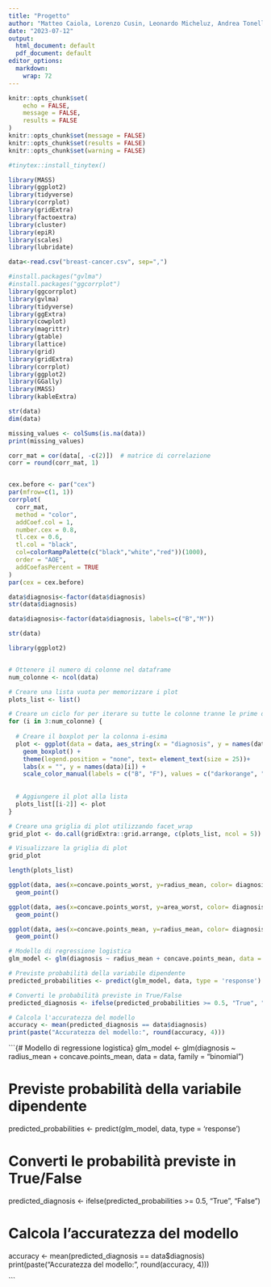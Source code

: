 ```yaml
---
title: "Progetto"
author: "Matteo Caiola, Lorenzo Cusin, Leonardo Micheluz, Andrea Tonello"
date: "2023-07-12"
output:
  html_document: default
  pdf_document: default
editor_options:
  markdown:
    wrap: 72
---
```


```r
knitr::opts_chunk$set(
	echo = FALSE,
	message = FALSE,
	results = FALSE
)
knitr::opts_chunk$set(message = FALSE)
knitr::opts_chunk$set(results = FALSE)
knitr::opts_chunk$set(warning = FALSE)
```

```r
#tinytex::install_tinytex()
```

```r
library(MASS)
library(ggplot2)
library(tidyverse)
library(corrplot)
library(gridExtra)
library(factoextra)
library(cluster)
library(epiR)
library(scales)
library(lubridate)


```

```r

data<-read.csv("breast-cancer.csv", sep=",")
```

```r
#install.packages("gvlma")
#install.packages("ggcorrplot")
library(ggcorrplot)
library(gvlma)
library(tidyverse)
library(ggExtra)
library(cowplot)
library(magrittr)
library(gtable)
library(lattice)
library(grid)
library(gridExtra)
library(corrplot)
library(ggplot2)
library(GGally)
library(MASS)
library(kableExtra)
```

```r
str(data)
dim(data)
```

```r
missing_values <- colSums(is.na(data))
print(missing_values)
```

```r
corr_mat = cor(data[, -c(2)])  # matrice di correlazione
corr = round(corr_mat, 1)


cex.before <- par("cex")
par(mfrow=c(1, 1))
corrplot(
  corr_mat,
  method = "color",
  addCoef.col = 1,
  number.cex = 0.8,
  tl.cex = 0.6,
  tl.col = "black",
  col=colorRampPalette(c("black","white","red"))(1000),
  order = "AOE",
  addCoefasPercent = TRUE
)
par(cex = cex.before)
```

```r
data$diagnosis<-factor(data$diagnosis)
str(data$diagnosis)
```

```r
data$diagnosis<-factor(data$diagnosis, labels=c("B","M"))

str(data)

```

```r
library(ggplot2)


# Ottenere il numero di colonne nel dataframe
num_colonne <- ncol(data)

# Creare una lista vuota per memorizzare i plot
plots_list <- list()

# Creare un ciclo for per iterare su tutte le colonne tranne le prime due
for (i in 3:num_colonne) {
  
  # Creare il boxplot per la colonna i-esima
  plot <- ggplot(data = data, aes_string(x = "diagnosis", y = names(data)[i], color = "diagnosis")) + 
    geom_boxplot() +
    theme(legend.position = "none", text= element_text(size = 25))+
    labs(x = "", y = names(data)[i]) +
    scale_color_manual(labels = c("B", "F"), values = c("darkorange", "cyan4")) 
  
    
  # Aggiungere il plot alla lista
  plots_list[[i-2]] <- plot
}

# Creare una griglia di plot utilizzando facet_wrap
grid_plot <- do.call(gridExtra::grid.arrange, c(plots_list, ncol = 5))

# Visualizzare la griglia di plot
grid_plot

length(plots_list)
```

```r
ggplot(data, aes(x=concave.points_worst, y=radius_mean, color= diagnosis))+
  geom_point()
```

```r
ggplot(data, aes(x=concave.points_worst, y=area_worst, color= diagnosis))+
  geom_point()
```

```r
ggplot(data, aes(x=concave.points_mean, y=radius_mean, color= diagnosis))+
  geom_point()
```

```r
# Modello di regressione logistica
glm_model <- glm(diagnosis ~ radius_mean + concave.points_mean, data = data, family = "binomial")

# Previste probabilità della variabile dipendente
predicted_probabilities <- predict(glm_model, data, type = 'response')

# Converti le probabilità previste in True/False
predicted_diagnosis <- ifelse(predicted_probabilities >= 0.5, "True", "False")

# Calcola l'accuratezza del modello
accuracy <- mean(predicted_diagnosis == data$diagnosis)
print(paste("Accuratezza del modello:", round(accuracy, 4)))

```

```{# Modello di regressione logistica}
glm_model <- glm(diagnosis ~ radius_mean + concave.points_mean, data = data, family = "binomial")

# Previste probabilità della variabile dipendente
predicted_probabilities <- predict(glm_model, data, type = 'response')

# Converti le probabilità previste in True/False
predicted_diagnosis <- ifelse(predicted_probabilities >= 0.5, "True", "False")

# Calcola l'accuratezza del modello
accuracy <- mean(predicted_diagnosis == data$diagnosis)
print(paste("Accuratezza del modello:", round(accuracy, 4)))


```

